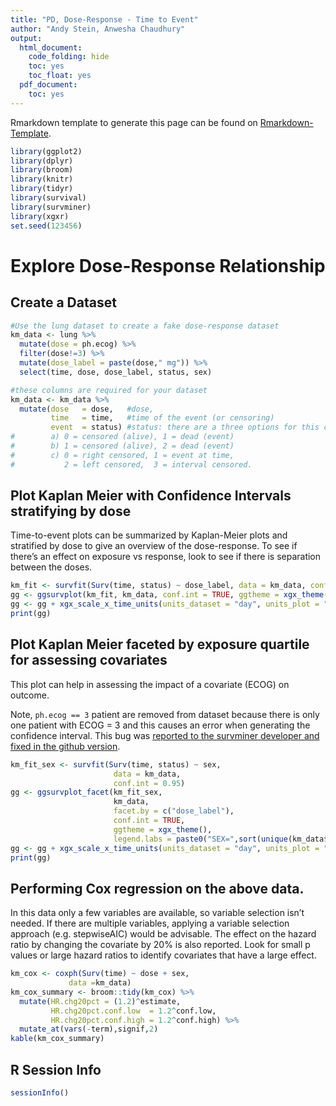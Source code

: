 ```yaml
---
title: "PD, Dose-Response - Time to Event"
author: "Andy Stein, Anwesha Chaudhury"
output:
  html_document:
    code_folding: hide
    toc: yes
    toc_float: yes
  pdf_document:
    toc: yes
---
```


Rmarkdown template to generate this page can be found on [Rmarkdown-Template](Rmarkdown/Multiple_Ascending_Dose_PD_time_to_event.Rmd).


```r
library(ggplot2)
library(dplyr)
library(broom)
library(knitr)
library(tidyr)
library(survival)
library(survminer)
library(xgxr)
set.seed(123456)
```

# Explore Dose-Response Relationship

## Create a Dataset

```r
#Use the lung dataset to create a fake dose-response dataset
km_data <- lung %>%
  mutate(dose = ph.ecog) %>%
  filter(dose!=3) %>%
  mutate(dose_label = paste(dose," mg")) %>%
  select(time, dose, dose_label, status, sex)

#these columns are required for your dataset
km_data <- km_data %>%
  mutate(dose   = dose,   #dose,
         time   = time,   #time of the event (or censoring)
         event  = status) #status: there are a three options for this column (see ?Surv)
#        a) 0 = censored (alive), 1 = dead (event)
#        b) 1 = censored (alive), 2 = dead (event)
#        c) 0 = right censored, 1 = event at time, 
#           2 = left censored,  3 = interval censored.
```

## Plot Kaplan Meier with Confidence Intervals stratifying by dose

Time-to-event plots can be summarized by Kaplan-Meier plots and stratified by dose to give an overview of the dose-response.  To see if there's an effect on exposure vs response, look to see if there is separation between the doses.

```r
km_fit <- survfit(Surv(time, status) ~ dose_label, data = km_data, conf.int = 0.95)
gg <- ggsurvplot(km_fit, km_data, conf.int = TRUE, ggtheme = xgx_theme())
gg <- gg + xgx_scale_x_time_units(units_dataset = "day", units_plot = "year")
print(gg)
```

## Plot Kaplan Meier faceted by exposure quartile for assessing covariates

This plot can help in assessing the impact of a covariate (ECOG) on outcome.

Note, `ph.ecog == 3` patient are removed from dataset because there is only one patient
with ECOG = 3 and this causes an error when generating the confidence interval.  This bug was [reported to the survminer developer and fixed in the github version](https://github.com/kassambara/survminer/issues/443).

```r
km_fit_sex <- survfit(Surv(time, status) ~ sex, 
                       data = km_data, 
                       conf.int = 0.95)
gg <- ggsurvplot_facet(km_fit_sex, 
                       km_data, 
                       facet.by = c("dose_label"),
                       conf.int = TRUE,
                       ggtheme = xgx_theme(),
                       legend.labs = paste0("SEX=",sort(unique(km_data$sex))))
gg <- gg + xgx_scale_x_time_units(units_dataset = "day", units_plot = "year")
print(gg)
```

## Performing Cox regression on the above data. 
In this data only a few variables are available, so variable selection isn't needed. If there are multiple variables, applying a variable selection approach (e.g. stepwiseAIC) would be advisable. The effect on the hazard ratio by changing the covariate by 20% is also reported.  Look for small p values or large hazard ratios to identify covariates that have a large effect.

```r
km_cox <- coxph(Surv(time) ~ dose + sex,
             data =km_data)
km_cox_summary <- broom::tidy(km_cox) %>%
  mutate(HR.chg20pct = (1.2)^estimate,
         HR.chg20pct.conf.low  = 1.2^conf.low,
         HR.chg20pct.conf.high = 1.2^conf.high) %>%
  mutate_at(vars(-term),signif,2)
kable(km_cox_summary)  
```

## R Session Info
```r
sessionInfo()
```
